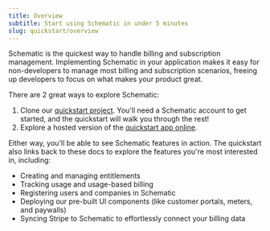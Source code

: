 ```yaml
---
title: Overview
subtitle: Start using Schematic in under 5 minutes
slug: quickstart/overview
---
```


Schematic is the quickest way to handle billing and subscription management. Implementing Schematic in your application makes it easy for non-developers to manage most billing and subscription scenarios, freeing up developers to focus on what makes your product great. 

There are 2 great ways to explore Schematic:

1. Clone our [quickstart project](https://github.com/schematichq/quickstart). You'll need a Schematic account to get started, and the quickstart will walk you through the rest!
2. Explore a hosted version of the [quickstart app online](https://schematic-demo-hosted-3xw5x8p5l-schematichq.vercel.app/entitlements).

Either way, you'll be able to see Schematic features in action. The quickstart also links back to these docs to explore the features you're most interested in, including:

- Creating and managing entitlements
- Tracking usage and usage-based billing
- Registering users and companies in Schematic
- Deploying our pre-built UI components (like customer portals, meters, and paywalls)
- Syncing Stripe to Schematic to effortlessly connect your billing data
